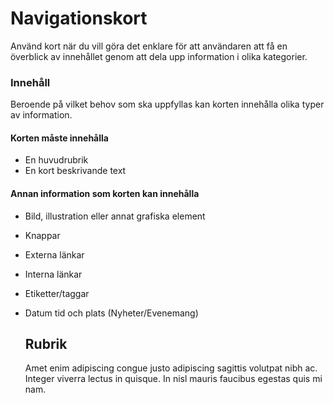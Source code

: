 
<Meta title="Komponenter/Kort/Översikt" />

# Navigationskort

<p>
  Använd kort när du vill göra det enklare för att användaren att få en överblick av innehållet genom att dela upp
  information i olika kategorier.
</p>

### Innehåll

<p>Beroende på vilket behov som ska uppfyllas kan korten innehålla olika typer av information.</p>

#### Korten måste innehålla

- En huvudrubrik
- En kort beskrivande text

#### Annan information som korten kan innehålla

- Bild, illustration eller annat grafiska element
- Knappar
- Externa länkar
- Interna länkar
- Etiketter/taggar
- Datum tid och plats (Nyheter/Evenemang)

  <CardList>
    <Card>
      <Card.Image src={PlaceholderImage} alt="placeholder" />
      <Card.Body>
        <Card.Header>
          <h2>Rubrik</h2>
        </Card.Header>
        <Card.Preamble>
          <p>
            Amet enim adipiscing congue justo adipiscing sagittis volutpat nibh ac. Integer viverra lectus in quisque.
            In nisl mauris faucibus egestas quis mi nam.
          </p>
        </Card.Preamble>
      </Card.Body>
    </Card>
  </CardList>
